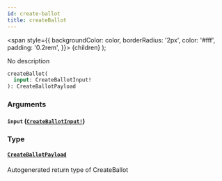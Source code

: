 ```yaml
---
id: create-ballot
title: createBallot
---
```


<span
style={{
      backgroundColor: color,
      borderRadius: '2px',
      color: '#fff',
      padding: '0.2rem',
    }}>
{children}
</span>
);

No description

```graphql
createBallot(
  input: CreateBallotInput!
): CreateBallotPayload

```

### Arguments

#### `input` ([`CreateBallotInput!`](/docs/api/inputs/create-ballot-input))

### Type

#### [`CreateBallotPayload`](/docs/api/objects/create-ballot-payload)

Autogenerated return type of CreateBallot
